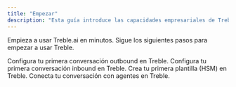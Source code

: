 ```yaml
---
title: "Empezar"
description: "Esta guía introduce las capacidades empresariales de Treble, la plataforma para desarrollar con Treble y cómo empezar a construir."
---
```


Empieza a usar Treble.ai en minutos. Sigue los siguientes pasos para empezar a usar Treble.

<CardGroup cols={2}>
    <Card 
        title="Conversación Outbound" 
        icon="square-up-right"
        href="/es/docs/intro-to-treble/outbound-convo"
    >
        Configura tu primera conversación outbound en Treble.
    </Card>
    <Card 
        title="Conversación Inbound" 
        icon="square-down-left"
        href="/es/docs/intro-to-treble/inbound-convo"
    >
        Configura tu primera conversación inbound en Treble.
    </Card>
    <Card 
        title="Crear primera plantilla (HSM)" 
        icon="square-h"
        href="/es/docs/meta/hsm-templates/intro"
    >
        Crea tu primera plantilla (HSM) en Treble.
    </Card>
    <Card 
        title="Conectar mi conversación con agentes" 
        icon="circle-user"
        href="/es/docs/build-with-treble/blocks/agent"
    >
        Conecta tu conversación con agentes en Treble.
    </Card>
</CardGroup>
